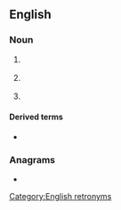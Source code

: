 {{also|clì|clí}}
==English==

===Noun===
{{en-initialism}}

# {{lb|en|computing}} {{initialism of|Common Language Infrastructure|nodot=1|lang=en}} {{gloss|for [[.NET]].}}
# {{lb|en|computing}} {{initialism of|command line interface|Command-Line Interface|nodot=1|lang=en}} {{gloss|– a way to communicate with a computer in the absence of a [[GUI]].}}
# {{lb|en|computing}} {{initialism of|command-line interpreter|Command-Line Interpreter|lang=en}}

====Derived terms====
* {{l|en|CLI-compliant}}

===Anagrams===
* {{anagrams|en|CIL}}

[[Category:English retronyms]]
